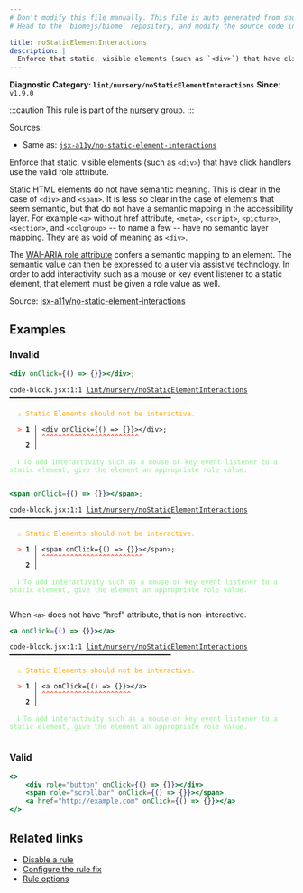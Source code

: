 ```yaml
---
# Don't modify this file manually. This file is auto generated from source, and you will lose your changes next time the website is built.
# Head to the `biomejs/biome` repository, and modify the source code in there.

title: noStaticElementInteractions
description: |
  Enforce that static, visible elements (such as `<div>`) that have click handlers use the valid role attribute.
---
```


**Diagnostic Category: `lint/nursery/noStaticElementInteractions`**
<Tabs>
<TabItem label="JavaScript (and super languages)" icon="seti:javascript">
**Since**: `v1.9.0`

:::caution
This rule is part of the [nursery](/linter/rules/#nursery) group.
:::

Sources: 
- Same as: <a href="https://github.com/jsx-eslint/eslint-plugin-jsx-a11y/blob/main/docs/rules/no-static-element-interactions.md" target="_blank"><code>jsx-a11y/no-static-element-interactions</code></a>

Enforce that static, visible elements (such as `<div>`) that have click handlers use the valid role attribute.

Static HTML elements do not have semantic meaning. This is clear in the case of `<div>` and `<span>`. It is less so clear in the case of elements that seem semantic, but that do not have a semantic mapping in the accessibility layer. For example `<a>` without href attribute, `<meta>`, `<script>`, `<picture>`, `<section>`, and `<colgroup>` -- to name a few -- have no semantic layer mapping. They are as void of meaning as `<div>`.

The [WAI-ARIA role attribute](https://www.w3.org/TR/wai-aria-1.1/#usage_intro) confers a semantic mapping to an element. The semantic value can then be expressed to a user via assistive technology.
In order to add interactivity such as a mouse or key event listener to a static element, that element must be given a role value as well.

Source: [jsx-a11y/no-static-element-interactions](https://github.com/jsx-eslint/eslint-plugin-jsx-a11y/blob/main/docs/rules/no-static-element-interactions.md)

## Examples

### Invalid

```jsx
<div onClick={() => {}}></div>;
```

<pre class="language-text"><code class="language-text">code-block.jsx:1:1 <a href="https://biomejs.dev/linter/rules/no-static-element-interactions">lint/nursery/noStaticElementInteractions</a> ━━━━━━━━━━━━━━━━━━━━━━━━━━━━━━━━━━━━━━━━<br /><br />  <strong><span style="color: Orange;">⚠</span></strong> <span style="color: Orange;">Static Elements should not be interactive.</span><br />  <br />  <strong><span style="color: Tomato;">&gt;</span></strong> <strong>1 │ </strong>&lt;div onClick=&#123;() =&gt; &#123;&#125;&#125;&gt;&lt;/div&gt;;<br />   <strong>   │ </strong><strong><span style="color: Tomato;">^</span></strong><strong><span style="color: Tomato;">^</span></strong><strong><span style="color: Tomato;">^</span></strong><strong><span style="color: Tomato;">^</span></strong><strong><span style="color: Tomato;">^</span></strong><strong><span style="color: Tomato;">^</span></strong><strong><span style="color: Tomato;">^</span></strong><strong><span style="color: Tomato;">^</span></strong><strong><span style="color: Tomato;">^</span></strong><strong><span style="color: Tomato;">^</span></strong><strong><span style="color: Tomato;">^</span></strong><strong><span style="color: Tomato;">^</span></strong><strong><span style="color: Tomato;">^</span></strong><strong><span style="color: Tomato;">^</span></strong><strong><span style="color: Tomato;">^</span></strong><strong><span style="color: Tomato;">^</span></strong><strong><span style="color: Tomato;">^</span></strong><strong><span style="color: Tomato;">^</span></strong><strong><span style="color: Tomato;">^</span></strong><strong><span style="color: Tomato;">^</span></strong><strong><span style="color: Tomato;">^</span></strong><strong><span style="color: Tomato;">^</span></strong><strong><span style="color: Tomato;">^</span></strong><strong><span style="color: Tomato;">^</span></strong><br />    <strong>2 │ </strong><br />  <br />  <strong><span style="color: lightgreen;">ℹ</span></strong> <span style="color: lightgreen;">To add interactivity such as a mouse or key event listener to a static element, give the element an appropriate role value.</span><br />  <br /></code></pre>

```jsx
<span onClick={() => {}}></span>;
```

<pre class="language-text"><code class="language-text">code-block.jsx:1:1 <a href="https://biomejs.dev/linter/rules/no-static-element-interactions">lint/nursery/noStaticElementInteractions</a> ━━━━━━━━━━━━━━━━━━━━━━━━━━━━━━━━━━━━━━━━<br /><br />  <strong><span style="color: Orange;">⚠</span></strong> <span style="color: Orange;">Static Elements should not be interactive.</span><br />  <br />  <strong><span style="color: Tomato;">&gt;</span></strong> <strong>1 │ </strong>&lt;span onClick=&#123;() =&gt; &#123;&#125;&#125;&gt;&lt;/span&gt;;<br />   <strong>   │ </strong><strong><span style="color: Tomato;">^</span></strong><strong><span style="color: Tomato;">^</span></strong><strong><span style="color: Tomato;">^</span></strong><strong><span style="color: Tomato;">^</span></strong><strong><span style="color: Tomato;">^</span></strong><strong><span style="color: Tomato;">^</span></strong><strong><span style="color: Tomato;">^</span></strong><strong><span style="color: Tomato;">^</span></strong><strong><span style="color: Tomato;">^</span></strong><strong><span style="color: Tomato;">^</span></strong><strong><span style="color: Tomato;">^</span></strong><strong><span style="color: Tomato;">^</span></strong><strong><span style="color: Tomato;">^</span></strong><strong><span style="color: Tomato;">^</span></strong><strong><span style="color: Tomato;">^</span></strong><strong><span style="color: Tomato;">^</span></strong><strong><span style="color: Tomato;">^</span></strong><strong><span style="color: Tomato;">^</span></strong><strong><span style="color: Tomato;">^</span></strong><strong><span style="color: Tomato;">^</span></strong><strong><span style="color: Tomato;">^</span></strong><strong><span style="color: Tomato;">^</span></strong><strong><span style="color: Tomato;">^</span></strong><strong><span style="color: Tomato;">^</span></strong><strong><span style="color: Tomato;">^</span></strong><br />    <strong>2 │ </strong><br />  <br />  <strong><span style="color: lightgreen;">ℹ</span></strong> <span style="color: lightgreen;">To add interactivity such as a mouse or key event listener to a static element, give the element an appropriate role value.</span><br />  <br /></code></pre>

When `<a>` does not have "href" attribute, that is non-interactive.

```jsx
<a onClick={() => {}}></a>
```

<pre class="language-text"><code class="language-text">code-block.jsx:1:1 <a href="https://biomejs.dev/linter/rules/no-static-element-interactions">lint/nursery/noStaticElementInteractions</a> ━━━━━━━━━━━━━━━━━━━━━━━━━━━━━━━━━━━━━━━━<br /><br />  <strong><span style="color: Orange;">⚠</span></strong> <span style="color: Orange;">Static Elements should not be interactive.</span><br />  <br />  <strong><span style="color: Tomato;">&gt;</span></strong> <strong>1 │ </strong>&lt;a onClick=&#123;() =&gt; &#123;&#125;&#125;&gt;&lt;/a&gt;<br />   <strong>   │ </strong><strong><span style="color: Tomato;">^</span></strong><strong><span style="color: Tomato;">^</span></strong><strong><span style="color: Tomato;">^</span></strong><strong><span style="color: Tomato;">^</span></strong><strong><span style="color: Tomato;">^</span></strong><strong><span style="color: Tomato;">^</span></strong><strong><span style="color: Tomato;">^</span></strong><strong><span style="color: Tomato;">^</span></strong><strong><span style="color: Tomato;">^</span></strong><strong><span style="color: Tomato;">^</span></strong><strong><span style="color: Tomato;">^</span></strong><strong><span style="color: Tomato;">^</span></strong><strong><span style="color: Tomato;">^</span></strong><strong><span style="color: Tomato;">^</span></strong><strong><span style="color: Tomato;">^</span></strong><strong><span style="color: Tomato;">^</span></strong><strong><span style="color: Tomato;">^</span></strong><strong><span style="color: Tomato;">^</span></strong><strong><span style="color: Tomato;">^</span></strong><strong><span style="color: Tomato;">^</span></strong><strong><span style="color: Tomato;">^</span></strong><strong><span style="color: Tomato;">^</span></strong><br />    <strong>2 │ </strong><br />  <br />  <strong><span style="color: lightgreen;">ℹ</span></strong> <span style="color: lightgreen;">To add interactivity such as a mouse or key event listener to a static element, give the element an appropriate role value.</span><br />  <br /></code></pre>

### Valid

```jsx
<>
    <div role="button" onClick={() => {}}></div>
    <span role="scrollbar" onClick={() => {}}></span>
    <a href="http://example.com" onClick={() => {}}></a>
</>
```

## Related links

- [Disable a rule](/linter/#disable-a-lint-rule)
- [Configure the rule fix](/linter#configure-the-rule-fix)
- [Rule options](/linter/#rule-options)

</TabItem>
</Tabs>

